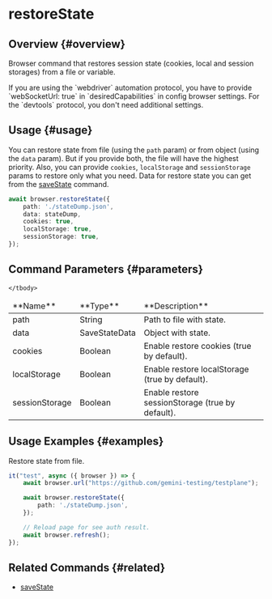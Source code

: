 # restoreState

## Overview {#overview}

Browser command that restores session state (cookies, local and session storages) from a file or variable.

<Admonition type="warning">
    If you are using the `webdriver` automation protocol, you have to provide `webSocketUrl: true` in `desiredCapabilities` in config browser settings.
    For the `devtools` protocol, you don't need additional settings.
</Admonition>

## Usage {#usage}

You can restore state from file (using the `path` param) or from object (using the `data` param).
But if you provide both, the file will have the highest priority.
Also, you can provide `cookies`, `localStorage` and `sessionStorage` params to restore only what you need.
Data for restore state you can get from the [saveState](../saveState) command.

```typescript
await browser.restoreState({
    path: './stateDump.json',
    data: stateDump,
    cookies: true,
    localStorage: true,
    sessionStorage: true,
});
```

## Command Parameters {#parameters}

<table>
    <thead>
    <tr><td>**Name**</td><td>**Type**</td><td>**Description**</td></tr>
    </thead>
    <tbody>
    <tr><td>path</td><td>String</td><td>Path to file with state.</td></tr>
    <tr><td>data</td><td>SaveStateData</td><td>Object with state.</td></tr>
    <tr><td>cookies</td><td>Boolean</td><td>Enable restore cookies (true by default).</td></tr>
    <tr><td>localStorage</td><td>Boolean</td><td>Enable restore localStorage (true by default).</td></tr>
    <tr><td>sessionStorage</td><td>Boolean</td><td>Enable restore sessionStorage (true by default).</td></tr>

    </tbody>
</table>

## Usage Examples {#examples}

Restore state from file.
```typescript
it("test", async ({ browser }) => {
    await browser.url("https://github.com/gemini-testing/testplane");

    await browser.restoreState({
        path: './stateDump.json',
    });

    // Reload page for see auth result.
    await browser.refresh();
});
```

## Related Commands {#related}

-   [saveState](../saveState)
